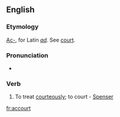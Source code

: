 ==English==

===Etymology===
[[Ac-]], for Latin ''[[ad]]''. See [[court]].

===Pronunciation===
* {{RP}} {{IPA|/əˈkɔːt/}}
{{rfap}}

===Verb===
{{en-verb}}

# {{obsolete}} To treat [[courteously]]; to court - [[Spenser]]

[[fr:accourt]]